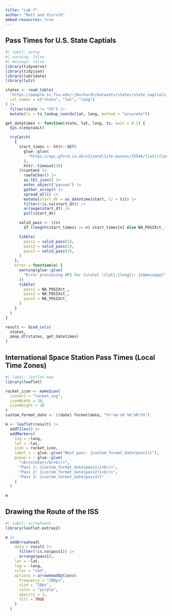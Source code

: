 ```yaml
---
title: "Lab 7"
author: "Matt and Visruth"
embed-resources: true
---
```


## Pass Times for U.S. State Captials

```r
#| label: setup
#| warning: false
#| message: false
library(tidyverse)
library(tidyjson)
library(lubridate)
library(lutz)

states <- read_table(
  "https://people.sc.fsu.edu/~jburkardt/datasets/states/state_capitals_ll.txt",
  col_names = c("state", "lat", "long")
) |>
  filter(state != "US") |>
  mutate(tz = tz_lookup_coords(lat, long, method = "accurate"))

get_datetimes <- function(state, lat, long, tz, wait = 0.1) {
  Sys.sleep(wait)

  tryCatch(
    {
      start_times <- httr::GET(
        glue::glue(
          "https://api.g7vrd.co.uk/v1/satellite-passes/25544/{lat}/{long}.json"
        ),
        httr::timeout(10)
      )$content |>
        rawToChar() |>
        as.tbl_json() |>
        enter_object("passes") |>
        gather_array() |>
        spread_all() |>
        mutate(start_dt = as_datetime(start, tz = tz)) |>
        filter(!is.na(start_dt)) |>
        arrange(start_dt) |>
        pull(start_dt)

      valid_pass <- \(n)
        if (length(start_times) >= n) start_times[n] else NA_POSIXct_

      tibble(
        pass1 = valid_pass(1),
        pass2 = valid_pass(2),
        pass3 = valid_pass(3),
      )
    },
    error = function(e) {
      warning(glue::glue(
        "Error processing API for {state} ({lat},{long}): {e$message}"
      ))
      tibble(
        pass1 = NA_POSIXct_,
        pass2 = NA_POSIXct_,
        pass3 = NA_POSIXct_
      )
    }
  )
}

result <- bind_cols(
  states,
  pmap_df(states, get_datetimes)
)
```

## International Space Station Pass Times (Local Time Zones)

```r
#| label: leaflet-map
library(leaflet)

rocket_icon <- makeIcon(
  iconUrl = "rocket.svg",
  iconWidth = 30,
  iconHeight = 30
)
custom_format_date <- \(date) format(date, "%Y-%m-%d %H:%M:%S")

m <- leaflet(result) |>
  addTiles() |>
  addMarkers(
    lng = ~long,
    lat = ~lat,
    icon = rocket_icon,
    label = ~ glue::glue("Next pass: {custom_format_date(pass1)}"),
    popup = ~ glue::glue(
      "<b>{state}</b><br/>",
      "Pass 1: {custom_format_date(pass1)}<br/>",
      "Pass 2: {custom_format_date(pass2)}<br/>",
      "Pass 3: {custom_format_date(pass3)}"
    )
  )

m
```

## Drawing the Route of the ISS

```r
#| label: arrowheads
library(leaflet.extras2)

m |>
  addArrowhead(
    data = result |>
      filter(!is.na(pass1)) |>
      arrange(pass1),
    lat = ~lat,
    lng = ~long,
    color = "red",
    options = arrowheadOptions(
      frequency = "200px",
      size = "10px",
      color = "purple",
      opacity = 1,
      fill = TRUE
    )
  )
```
